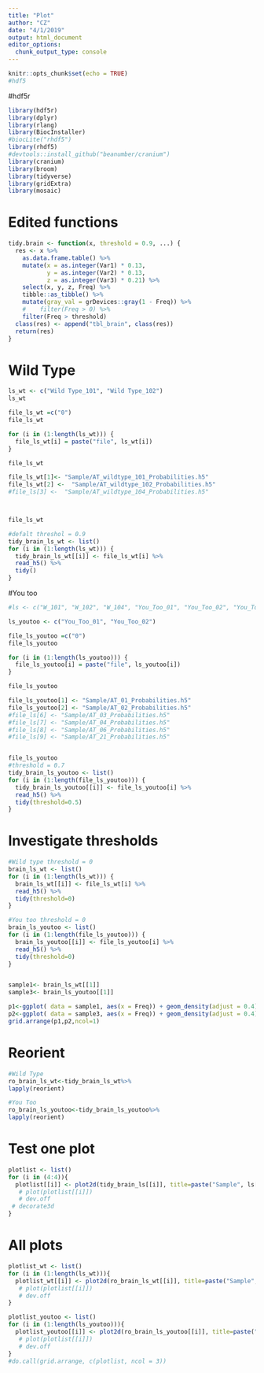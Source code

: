 ```yaml
---
title: "Plot"
author: "CZ"
date: "4/1/2019"
output: html_document
editor_options: 
  chunk_output_type: console
---
```


```r
knitr::opts_chunk$set(echo = TRUE)
#hdf5
```


#hdf5r
```r
library(hdf5r)
library(dplyr)
library(rlang)
library(BiocInstaller)
#biocLite("rhdf5")
library(rhdf5)
#devtools::install_github("beanumber/cranium")
library(cranium)
library(broom)
library(tidyverse)
library(gridExtra)
library(mosaic)
```

# Edited functions
```r
tidy.brain <- function(x, threshold = 0.9, ...) {
  res <- x %>%
    as.data.frame.table() %>%
    mutate(x = as.integer(Var1) * 0.13,
           y = as.integer(Var2) * 0.13,
           z = as.integer(Var3) * 0.21) %>%
    select(x, y, z, Freq) %>%
    tibble::as_tibble() %>%
    mutate(gray_val = grDevices::gray(1 - Freq)) %>%
    #    filter(Freq > 0) %>%
    filter(Freq > threshold)
  class(res) <- append("tbl_brain", class(res))
  return(res)
}


```

# Wild Type 
```r
ls_wt <- c("Wild Type_101", "Wild Type_102")
ls_wt

file_ls_wt =c("0")
file_ls_wt

for (i in (1:length(ls_wt))) {
  file_ls_wt[i] = paste("file", ls_wt[i])
}

file_ls_wt

file_ls_wt[1]<- "Sample/AT_wildtype_101_Probabilities.h5"
file_ls_wt[2] <-  "Sample/AT_wildtype_102_Probabilities.h5"
#file_ls[3] <-  "Sample/AT_wildtype_104_Probabilities.h5"



file_ls_wt

#defalt threshol = 0.9
tidy_brain_ls_wt <- list()
for (i in (1:length(ls_wt))) {
  tidy_brain_ls_wt[[i]] <- file_ls_wt[i] %>%
  read_h5() %>%
  tidy()
}
```


#You too
```r
#ls <- c("W_101", "W_102", "W_104", "You_Too_01", "You_Too_02", "You_Too_03", "You_Too_04","You_Too_06", "You_Too_21")

ls_youtoo <- c("You_Too_01", "You_Too_02")

file_ls_youtoo =c("0")
file_ls_youtoo

for (i in (1:length(ls_youtoo))) {
  file_ls_youtoo[i] = paste("file", ls_youtoo[i])
}

file_ls_youtoo

file_ls_youtoo[1] <- "Sample/AT_01_Probabilities.h5"
file_ls_youtoo[2] <- "Sample/AT_02_Probabilities.h5"
#file_ls[6] <- "Sample/AT_03_Probabilities.h5"
#file_ls[7] <- "Sample/AT_04_Probabilities.h5"
#file_ls[8] <- "Sample/AT_06_Probabilities.h5"
#file_ls[9] <- "Sample/AT_21_Probabilities.h5"


file_ls_youtoo
#threshold = 0.7
tidy_brain_ls_youtoo <- list()
for (i in (1:length(file_ls_youtoo))) {
  tidy_brain_ls_youtoo[[i]] <- file_ls_youtoo[i] %>%
  read_h5() %>%
  tidy(threshold=0.5)
}

```


# Investigate thresholds
```r
#Wild type threshold = 0
brain_ls_wt <- list()
for (i in (1:length(ls_wt))) {
  brain_ls_wt[[i]] <- file_ls_wt[i] %>%
  read_h5() %>%
  tidy(threshold=0)
}

#You too threshold = 0
brain_ls_youtoo <- list()
for (i in (1:length(file_ls_youtoo))) {
  brain_ls_youtoo[[i]] <- file_ls_youtoo[i] %>%
  read_h5() %>%
  tidy(threshold=0)
}


sample1<- brain_ls_wt[[1]]
sample3<- brain_ls_youtoo[[1]]

p1<-ggplot( data = sample1, aes(x = Freq)) + geom_density(adjust = 0.4) + labs(title = "Wild type sample 101") 
p2<-ggplot( data = sample3, aes(x = Freq)) + geom_density(adjust = 0.4) + labs(title = "You too sample 01") 
grid.arrange(p1,p2,ncol=1)
```


# Reorient
```r
#Wild Type
ro_brain_ls_wt<-tidy_brain_ls_wt%>%
lapply(reorient)

#You Too
ro_brain_ls_youtoo<-tidy_brain_ls_youtoo%>%
lapply(reorient)
```




# Test one plot
```r
plotlist <- list()
for (i in (4:4)){
  plotlist[[i]] <- plot2d(tidy_brain_ls[[i]], title=paste("Sample", ls[i]))
   # plot(plotlist[[i]])
   # dev.off
 # decorate3d
}

```

# All plots
```r
plotlist_wt <- list()
for (i in (1:length(ls_wt))){
  plotlist_wt[[i]] <- plot2d(ro_brain_ls_wt[[i]], title=paste("Sample", ls_wt[i]))
   # plot(plotlist[[i]])
   # dev.off
}

plotlist_youtoo <- list()
for (i in (1:length(ls_youtoo))){
  plotlist_youtoo[[i]] <- plot2d(ro_brain_ls_youtoo[[i]], title=paste("Sample", ls_youtoo[i]))
   # plot(plotlist[[i]])
   # dev.off
}
#do.call(grid.arrange, c(plotlist, ncol = 3))

```



